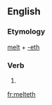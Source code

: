 ==English==

===Etymology===
[[melt]] + [[-eth]]

===Verb===
{{infl|en|verb form}}

# {{archaic third-person singular of|melt}}

[[fr:melteth]]